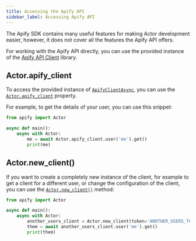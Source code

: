 ```yaml
---
title: Accessing the Apify API
sidebar_label: Accessing Apify API
---
```


The Apify SDK contains many useful features for making Actor development easier,
however, it does not cover all the features the Apify API offers.

For working with the Apify API directly,
you can use the provided instance of the [Apify API Client](https://docs.apify.com/api/client/python) library.

## Actor.apify_client

To access the provided instance of [`ApifyClientAsync`](https://docs.apify.com/api/client/python/reference/class/ApifyClientAsync),
you can use the [`Actor.apify_client`](../../reference/class/Actor#apify_client) property.

For example, to get the details of your user, you can use this snippet:

```python title="src/main.py"
from apify import Actor

async def main():
    async with Actor:
        me = await Actor.apify_client.user('me').get()
        print(me)
```

## Actor.new_client()

If you want to create a completely new instance of the client,
for example to get a client for a different user, or change the configuration of the client,
you can use the [`Actor.new_client()`](../../reference/class/Actor#new_client) method:

```python title="src/main.py"
from apify import Actor

async def main():
    async with Actor:
        another_users_client = Actor.new_client(token='ANOTHER_USERS_TOKEN', max_retries=2)
        them = await another_users_client.user('me').get()
        print(them)
```
